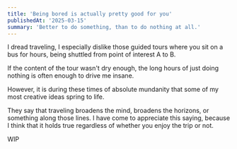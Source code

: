 ```yaml
---
title: 'Being bored is actually pretty good for you'
publishedAt: '2025-03-15'
summary: 'Better to do something, than to do nothing at all.'
---
```


I dread traveling, I especially dislike those guided tours where you sit on a bus for hours, being shuttled from point of interest A to B. 

If the content of the tour wasn't dry enough, the long hours of just doing nothing is often enough to drive me insane.

However, it is during these times of absolute mundanity that some of my most creative ideas spring to life.

They say that traveling broadens the mind, broadens the horizons, or something along those lines. 
I have come to appreciate this saying, because I think that it holds true regardless of whether you enjoy the trip or not.

WIP
